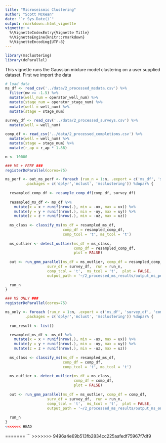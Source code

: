 ```yaml
---
title: "Microseismic Clustering"
author: "Scott McKean"
date: "`r Sys.Date()`"
output: rmarkdown::html_vignette
vignette: >
  %\VignetteIndexEntry{Vignette Title}
  %\VignetteEngine{knitr::rmarkdown}
  %\VignetteEncoding{UTF-8}
---
```


```r
library(msclustering)
library(doParallel)
```

This vignette runs the Gaussian mixture model clustering on a user supplied 
dataset. First we import the data

```r
# load data
ms_df <- read_csv('../data/2_processed_msdata.csv') %>%
  filter(mw >= -1.5) %>%
  mutate(well_num = operator_well_num) %>%
  mutate(stage_num = operator_stage_num) %>%
  mutate(well = well_num) %>%
  mutate(stage = stage_num)

survey_df <- read_csv('../data/2_processed_surveys.csv') %>% 
  mutate(well = well_num)
  
comp_df <- read_csv('../data/2_processed_completions.csv') %>%
  mutate(well = well_num) %>%
  mutate(stage = stage_num) %>%
  mutate(r_ap = r_ap * 1.88)

n <- 10000

### MS + PERF ###
registerDoParallel(cores=75)

ms_perf <- out_ms_perf <- foreach (run_n = 1:n, .export = c('ms_df', 'survey_df', 'comp_df'),
         .packages = c('dplyr','mclust', 'msclustering')) %dopar% {
  
  resampled_comp_df <- resample_comp_df(comp_df, survey_df)
  
  resampled_ms_df <- ms_df %>% 
    mutate(x = x + runif(nrow(.), min = -ux, max = ux)) %>%
    mutate(y = y + runif(nrow(.), min = -uy, max = uy)) %>%
    mutate(z = z + runif(nrow(.), min = -uz, max = uz))
  
  ms_class <- classify_ms(ms_df = resampled_ms_df, 
                          comp_df = resampled_comp_df,
                          comp_tcol = 't', ms_tcol = 't')
  
  ms_outlier <- detect_outlier(ms_df = ms_class, 
                               comp_df = resampled_comp_df, 
                               plot = FALSE)
  
  out <- run_gmm_parallel(ms_df = ms_outlier, comp_df = resampled_comp_df, 
                   surv_df = survey_df,  run = run_n, 
                   comp_tcol = 't',  ms_tcol = 't',  plot = FALSE,
                   output_path = '~/2_processed_ms_results/output_ms_perf/')
  
  run_n
}

### MS ONLY ###
registerDoParallel(cores=75)

ms_only <- foreach (run_n = 1:n, .export = c('ms_df', 'survey_df', 'comp_df'),
         .packages = c('dplyr','mclust', 'msclustering')) %dopar% {
  
  run_result <- list()

  resampled_ms_df <- ms_df %>% 
    mutate(x = x + runif(nrow(.), min = -ux, max = ux)) %>%
    mutate(y = y + runif(nrow(.), min = -uy, max = uy)) %>%
    mutate(z = z + runif(nrow(.), min = -uz, max = uz))
  
  ms_class <- classify_ms(ms_df = resampled_ms_df, 
                          comp_df = comp_df,
                          comp_tcol = 't', ms_tcol = 't')
  
  ms_outlier <- detect_outlier(ms_df = ms_class, 
                               comp_df = comp_df, 
                               plot = FALSE)
  
  out <- run_gmm_parallel(ms_df = ms_outlier, comp_df = comp_df, 
                   surv_df = survey_df,  run = run_n, 
                   comp_tcol = 't',  ms_tcol = 't',  plot = FALSE,
                   output_path = '~/2_processed_ms_results/output_ms_only/')
  
  run_n
}
<<<<<<< HEAD
```
=======
  ```
>>>>>>> 9496a4e69b513fb2834cc225aafedf75967f7df9
